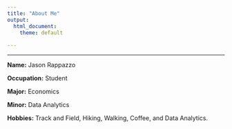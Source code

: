 ```yaml
---
title: "About Me"
output: 
  html_document:
    theme: default
    
---
```

___

**Name:** Jason Rappazzo

**Occupation:** Student

**Major:** Economics

**Minor:** Data Analytics

**Hobbies:** Track and Field, Hiking, Walking, Coffee, and Data Analytics.

